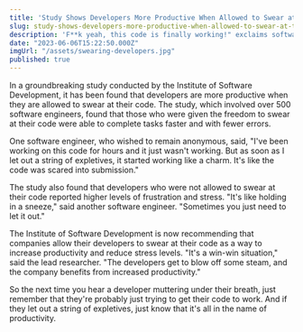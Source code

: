 ```yaml
---
title: 'Study Shows Developers More Productive When Allowed to Swear at Their Code'
slug: study-shows-developers-more-productive-when-allowed-to-swear-at-their-code
description: 'F**k yeah, this code is finally working!" exclaims software engineer, as productivity levels soar.'
date: "2023-06-06T15:22:50.000Z"
imgUrl: "/assets/swearing-developers.jpg"
published: true
---
```


In a groundbreaking study conducted by the Institute of Software Development, it has been found that developers are more productive when they are allowed to swear at their code. The study, which involved over 500 software engineers, found that those who were given the freedom to swear at their code were able to complete tasks faster and with fewer errors.

One software engineer, who wished to remain anonymous, said, "I've been working on this code for hours and it just wasn't working. But as soon as I let out a string of expletives, it started working like a charm. It's like the code was scared into submission."

The study also found that developers who were not allowed to swear at their code reported higher levels of frustration and stress. "It's like holding in a sneeze," said another software engineer. "Sometimes you just need to let it out."

The Institute of Software Development is now recommending that companies allow their developers to swear at their code as a way to increase productivity and reduce stress levels. "It's a win-win situation," said the lead researcher. "The developers get to blow off some steam, and the company benefits from increased productivity."

So the next time you hear a developer muttering under their breath, just remember that they're probably just trying to get their code to work. And if they let out a string of expletives, just know that it's all in the name of productivity.